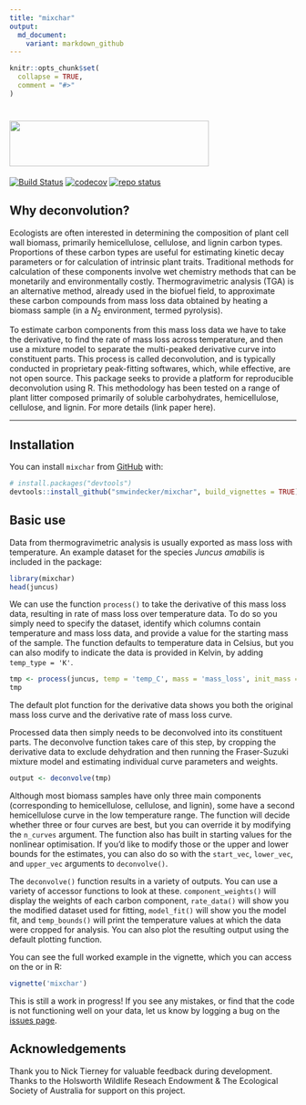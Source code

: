 ```yaml
---
title: "mixchar"
output:
  md_document:
    variant: markdown_github
---
```


```r
knitr::opts_chunk$set(
  collapse = TRUE,
  comment = "#>"
)
```

# <img src = "man/figures/logo.png" height="80" width="350" />

[![Build Status](https://travis-ci.com/smwindecker/mixchar.svg?branch=master)](https://travis-ci.org/smwindecker/mixchar)
[![codecov](https://codecov.io/gh/smwindecker/mixchar/branch/master/graph/badge.svg)](https://codecov.io/gh/smwindecker/mixchar)
[![repo status](http://www.repostatus.org/badges/latest/active.svg)](http://www.repostatus.org/#active)

## Why deconvolution?

Ecologists are often interested in determining the composition of plant cell wall biomass, primarily hemicellulose, cellulose, and lignin carbon types. Proportions of these carbon types are useful for estimating kinetic decay parameters or for calculation of intrinsic plant traits. Traditional methods for calculation of these components involve wet chemistry methods that can be monetarily and environmentally costly. Thermogravimetric analysis (TGA) is an alternative method, already used in the biofuel field, to approximate these carbon compounds from mass loss data obtained by heating a biomass sample (in a $N_2$ environment, termed pyrolysis). 

To estimate carbon components from this mass loss data we have to take the derivative, to find the rate of mass loss across temperature, and then use a mixture model to separate the multi-peaked derivative curve into constituent parts. This process is called deconvolution, and is typically conducted in proprietary peak-fitting softwares, which, while effective, are not open source. This package seeks to provide a platform for reproducible deconvolution using R. This methodology has been tested on a range of plant litter composed primarily of soluble carbohydrates, hemicellulose, cellulose, and lignin. For more details (link paper here). 

<hr>

## Installation

You can install `mixchar` from [GitHub](https://github.com/) with:

``` r
# install.packages("devtools")
devtools::install_github("smwindecker/mixchar", build_vignettes = TRUE)
```
## Basic use

Data from thermogravimetric analysis is usually exported as mass loss with temperature. An example dataset for the species *Juncus amabilis* is included in the package:
```r
library(mixchar)
head(juncus)
```

We can use the function `process()` to take the derivative of this mass loss data, resulting in rate of mass loss over temperature data. To do so you simply need to specify the dataset, identify which columns contain temperature and mass loss data, and provide a value for the starting mass of the sample. The function defaults to temperature data in Celsius, but you can also modify to indicate the data is provided in Kelvin, by adding `temp_type = 'K'`.
```r
tmp <- process(juncus, temp = 'temp_C', mass = 'mass_loss', init_mass = 18.96)
tmp
```

The default plot function for the derivative data shows you both the original mass loss curve and the derivative rate of mass loss curve.

Processed data then simply needs to be deconvolved into its constituent parts. The deconvolve function takes care of this step, by cropping the derivative data to exclude dehydration and then running the Fraser-Suzuki mixture model and estimating individual curve parameters and weights.
```r
output <- deconvolve(tmp)
```

Although most biomass samples have only three main components (corresponding to hemicellulose, cellulose, and lignin), some have a second hemicellulose curve in the low temperature range. The function will decide whether three or four curves are best, but you can override it by modifying the `n_curves` argument. The function also has built in starting values for the nonlinear optimisation. If you'd like to modify those or the upper and lower bounds for the estimates, you can also do so with the `start_vec`, `lower_vec`, and `upper_vec` arguments to `deconvolve()`.

The `deconvolve()` function results in a variety of outputs. You can use a variety of accessor functions to look at these. `component_weights()` will display the weights of each carbon component, `rate_data()` will show you the modified dataset used for fitting, `model_fit()` will show you the model fit, and `temp_bounds()` will print the temperature values at which the data were cropped for analysis. You can also plot the resulting output using the default plotting function.

You can see the full worked example in the vignette, which you can access on the or in R:
```r
vignette('mixchar')
```

This is still a work in progress! If you see any mistakes, or find that the code is not functioning well on your data, let us know by logging a bug on the [issues page](http://www.github.com/smwindecker/mixchar/issues). 

## Acknowledgements
Thank you to Nick Tierney for valuable feedback during development. Thanks to the Holsworth Wildlife Reseach Endowment & The Ecological Society of Australia for support on this project. 


